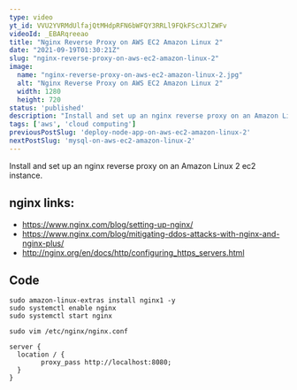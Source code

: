 ```yaml
---
type: video
yt_id: VVU2YVRMdUlfajQtMHdpRFN6bWFQY3RRLl9FQkFScXJlZWFv
videoId: _EBARqreeao
title: "Nginx Reverse Proxy on AWS EC2 Amazon Linux 2"
date: "2021-09-19T01:30:21Z"
slug: "nginx-reverse-proxy-on-aws-ec2-amazon-linux-2"
image: 
  name: "nginx-reverse-proxy-on-aws-ec2-amazon-linux-2.jpg"
  alt: "Nginx Reverse Proxy on AWS EC2 Amazon Linux 2"
  width: 1280
  height: 720
status: 'published'
description: "Install and set up an nginx reverse proxy on an Amazon Linux 2 ec2 instance."
tags: ['aws', 'cloud computing']
previousPostSlug: 'deploy-node-app-on-aws-ec2-amazon-linux-2'
nextPostSlug: 'mysql-on-aws-ec2-amazon-linux-2'
---
```


Install and set up an nginx reverse proxy on an Amazon Linux 2 ec2 instance.

## nginx links:

* https://www.nginx.com/blog/setting-up-nginx/
* https://www.nginx.com/blog/mitigating-ddos-attacks-with-nginx-and-nginx-plus/
* http://nginx.org/en/docs/http/configuring_https_servers.html

##  Code


```
sudo amazon-linux-extras install nginx1 -y
sudo systemctl enable nginx
sudo systemctl start nginx
```

```
sudo vim /etc/nginx/nginx.conf
```

```
server {
  location / {
        proxy_pass http://localhost:8080;
  }
}
```
